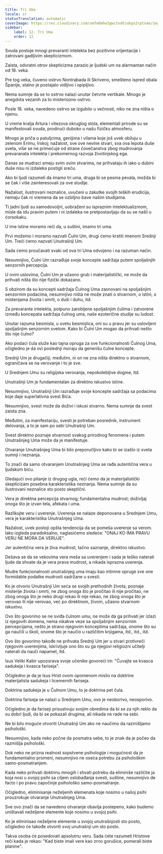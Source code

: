 ```yaml
---
title: Tri Uma
locale: sr
statusTranslation: automatic
coverImage: https://res.cloudinary.com/xmfm6mhw3gwctndtcubgx2rptnae/image/upload/v1741354419/small_cover_la_gran_rebelion_28716e29d2.webp
sidebar:
    label: 12. Tri Uma
    order: 12
---
```

Svuda postoje mnogi prevaranti intelekta bez pozitivne orijentacije i zatrovani gadljivim skepticizmom.

Zaista, odvratni otrov skepticizma zarazio je ljudski um na alarmantan način od 18. veka.

Pre tog veka, čuveno ostrvo Nontrabada ili Skriveno, smešteno ispred obala Španije, stalno je postajalo vidljivo i opipljivo.

Nema sumnje da se to ostrvo nalazi unutar četvrte vertikale. Mnogo je anegdota vezanih za to misteriozno ostrvo.

Posle 18. veka, navedeno ostrvo se izgubilo u večnosti, niko ne zna ništa o njemu.

U vreme kralja Artura i vitezova okruglog stola, elementali prirode su se manifestovali svuda, prodirući duboko u našu fizičku atmosferu.

Mnogo je priča o patuljcima, genijima i vilama koje još uvek obiluju u zelenom Erimu, Irskoj; nažalost, sve ove nevine stvari, sva ova lepota duše sveta, više se ne primećuje od strane čovečanstva zbog mudrovanja prevaranata intelekta i prekomernog razvoja životinjskog ega.

Danas se mudraci smeju svim ovim stvarima, ne prihvataju ih iako u dubini duše nisu ni izdaleka postigli sreću.

Ako bi ljudi razumeli da imamo tri uma, druga bi se pesma pevala, možda bi se čak i više zainteresovali za ove studije.

Nažalost, ilustrovani neznalice, uvučeni u zakutke svojih teških erudicija, nemaju čak ni vremena da se ozbiljno bave našim studijama.

Ti jadni ljudi su samodovoljni, uobraženi su ispraznim intelektualizmom, misle da idu pravim putem i ni izdaleka ne pretpostavljaju da su se našli u ćorsokaku.

U ime istine moramo reći da, u suštini, imamo tri uma.

Prvi možemo i moramo nazvati Čulni Um, drugi ćemo krstiti imenom Srednji Um. Treći ćemo nazvati Unutrašnji Um.

Sada ćemo proučavati svaki od ova tri Uma odvojeno i na razuman način.

Nesumnjivo, Čulni Um razrađuje svoje koncepte sadržaja putem spoljašnjih senzornih percepcija.

U ovim uslovima, Čulni Um je užasno grub i materijalistički, ne može da prihvati ništa što nije fizički dokazano.

S obzirom da su koncepti sadržaja Čulnog Uma zasnovani na spoljašnjim senzornim podacima, nesumnjivo ništa ne može znati o stvarnom, o istini, o misterijama života i smrti, o duši i duhu, itd.

Za prevarante intelekta, potpuno zarobljene spoljašnjim čulima i zatvorene između koncepata sadržaja čulnog uma, naše ezoterične studije su ludost.

Unutar razuma besmisla, u svetu besmislica, oni su u pravu jer su uslovljeni spoljašnjim senzornim svetom. Kako bi Čulni Um mogao da prihvati nešto što nije čulno?

Ako podaci čula služe kao tajna opruga za sve funkcionalnosti Čulnog Uma, očigledno je da ovi poslednji moraju da generišu čulne koncepte.

Srednji Um je drugačiji, međutim, ni on ne zna ništa direktno o stvarnom, ograničava se na verovanje i to je sve.

U Srednjem Umu su religijska verovanja, nepokolebljive dogme, itd.

Unutrašnji Um je fundamentalan za direktno iskustvo istine.

Nesumnjivo, Unutrašnji Um razrađuje svoje koncepte sadržaja sa podacima koje daje superlativna svest Bića.

Nesumnjivo, svest može da doživi i iskusi stvarno. Nema sumnje da svest zaista zna.

Međutim, za manifestaciju, svesti je potreban posrednik, instrument delovanja, a to je sam po sebi Unutrašnji Um.

Svest direktno poznaje stvarnost svakog prirodnog fenomena i putem Unutrašnjeg Uma može da je manifestuje.

Otvaranje Unutrašnjeg Uma bi bilo preporučljivo kako bi se izašlo iz sveta sumnji i neznanja.

To znači da samo otvaranjem Unutrašnjeg Uma se rađa autentična vera u ljudskom biću.

Gledajući ovo pitanje iz drugog ugla, reći ćemo da je materijalistički skepticizam posebna karakteristika neznanja. Nema sumnje da su ilustrovani neznalice sto posto skeptični.

Vera je direktna percepcija stvarnog; fundamentalna mudrost; doživljaj onoga što je izvan tela, afekata i uma.

Razlikujte veru i uverenje. Uverenja se nalaze deponovana u Srednjem Umu, vera je karakteristika Unutrašnjeg Uma.

Nažalost, uvek postoji opšta tendencija da se pomeša uverenje sa verom. Iako izgleda paradoksalno, naglasićemo sledeće: "ONAJ KO IMA PRAVU VERU NE MORA DA VERUJE".

Jer autentična vera je živa mudrost, tačno saznanje, direktno iskustvo.

Dešava se da se vekovima vera meša sa uverenjem i sada je teško naterati ljude da shvate da je vera prava mudrost, a nikada isprazna uverenja.

Mudre funkcionalnosti unutrašnjeg uma imaju kao intimne opruge sve one formidable podatke mudrosti sadržane u svesti.

Ko je otvorio Unutrašnji Um seća se svojih prethodnih života, poznaje misterije života i smrti, ne zbog onoga što je pročitao ili nije pročitao, ne zbog onoga što je neko drugi rekao ili nije rekao, ne zbog onoga što je verovao ili nije verovao, već po direktnom, živom, užasno stvarnom iskustvu.

Ovo što govorimo se ne sviđa čulnom umu, ne može da ga prihvati jer izlazi iz njegovih domena, nema nikakve veze sa spoljašnjim senzornim percepcijama, nešto je strano njegovim konceptima sadržaja, onome što su ga naučili u školi, onome što je naučio u različitim knjigama, itd., itd., itd.

Ovo što govorimo takođe ne prihvata Srednji Um jer u stvari protivreči njegovim uverenjima, iskrivljuje ono što su ga njegovi religiozni učitelji naterali da nauči napamet, itd.

Isus Veliki Kabir upozorava svoje učenike govoreći im: "Čuvajte se kvasca sadukeja i kvasca fariseja".

Očigledno je da je Isus Hrist ovom opomenom mislio na doktrine materijalista sadukeja i licemernih fariseja.

Doktrina sadukeja je u Čulnom Umu, to je doktrina pet čula.

Doktrina fariseja se nalazi u Srednjem Umu, ovo je neoborivo, neosporivo.

Očigledno je da fariseji prisustvuju svojim obredima da bi se za njih reklo da su dobri ljudi, da bi se pokazali drugima, ali nikada ne rade na sebi.

Ne bi bilo moguće otvoriti Unutrašnji Um ako ne naučimo da razmišljamo psihološki.

Nesumnjivo, kada neko počne da posmatra sebe, to je znak da je počeo da razmišlja psihološki.

Dok neko ne prizna realnost sopstvene psihologije i mogućnost da je fundamentalno promeni, nesumnjivo ne oseća potrebu za psihološkim samo-posmatranjem.

Kada neko prihvati doktrinu mnogih i shvati potrebu da eliminiše različite ja koja nosi u svojoj psihi sa ciljem oslobađanja svesti, suštine, nesumnjivo de facto i po pravu započinje psihološko samo-posmatranje.

Očigledno, eliminisanje neželjenih elemenata koje nosimo u našoj psihi prouzrokuje otvaranje Unutrašnjeg Uma.

Sve ovo znači da se navedeno otvaranje obavlja postepeno, kako budemo uništavali neželjene elemente koje nosimo u svojoj psihi.

Ko je eliminisao neželjene elemente u svojoj unutrašnjosti sto posto, očigledno će takođe otvoriti svoj unutrašnji um sto posto.

Takva osoba će posedovati apsolutnu veru. Sada ćete razumeti Hristove reči kada je rekao: "Kad biste imali vere kao zrno gorušice, pomerali biste planine".

